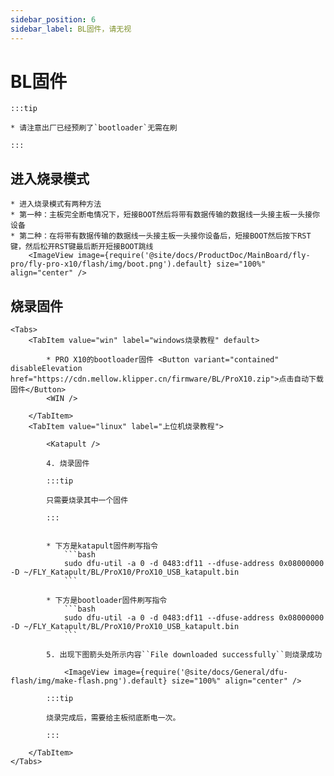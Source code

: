 ```yaml
---
sidebar_position: 6
sidebar_label: BL固件，请无视
---
```







# BL固件

    :::tip

    * 请注意出厂已经预刷了`bootloader`无需在刷

    :::

## 进入烧录模式


    * 进入烧录模式有两种方法
    * 第一种：主板完全断电情况下，短接BOOT然后将带有数据传输的数据线一头接主板一头接你设备
    * 第二种：在将带有数据传输的数据线一头接主板一头接你设备后，短接BOOT然后按下RST键，然后松开RST键最后断开短接BOOT跳线
        <ImageView image={require('@site/docs/ProductDoc/MainBoard/fly-pro/fly-pro-x10/flash/img/boot.png').default} size="100%" align="center" />

## 烧录固件
    <Tabs>
        <TabItem value="win" label="windows烧录教程" default>

            * PRO X10的bootloader固件 <Button variant="contained" disableElevation href="https://cdn.mellow.klipper.cn/firmware/BL/ProX10.zip">点击自动下载固件</Button>
            <WIN />
            
        </TabItem>
        <TabItem value="linux" label="上位机烧录教程">
            
            <Katapult />

            4. 烧录固件

            :::tip

            只需要烧录其中一个固件

            :::


            * 下方是katapult固件刷写指令
                ```bash
                sudo dfu-util -a 0 -d 0483:df11 --dfuse-address 0x08000000 -D ~/FLY_Katapult/BL/ProX10/ProX10_USB_katapult.bin
                ```

            * 下方是bootloader固件刷写指令
                ```bash
                sudo dfu-util -a 0 -d 0483:df11 --dfuse-address 0x08000000 -D ~/FLY_Katapult/BL/ProX10/ProX10_USB_katapult.bin
                ```

            5. 出现下图箭头处所示内容``File downloaded successfully``则烧录成功

                <ImageView image={require('@site/docs/General/dfu-flash/img/make-flash.png').default} size="100%" align="center" />

            :::tip

            烧录完成后，需要给主板彻底断电一次。

            :::

        </TabItem>
    </Tabs>

